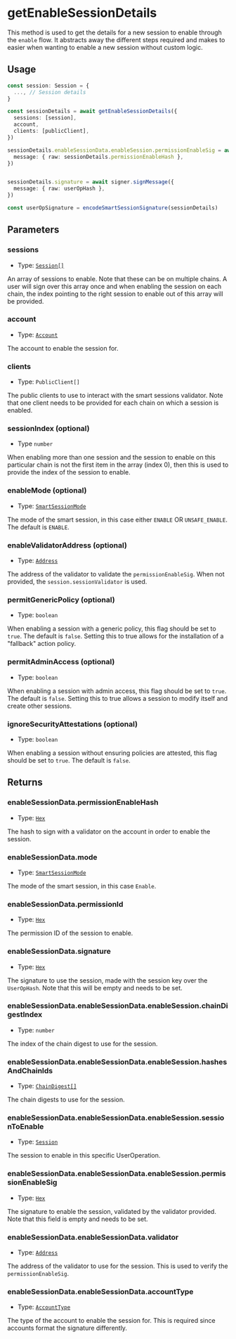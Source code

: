 # getEnableSessionDetails

This method is used to get the details for a new session to enable through the `enable` flow. It abstracts away the different steps required and makes to easier when wanting to enable a new session without custom logic.

## Usage

```typescript copy
const session: Session = {
  ..., // Session details
}

const sessionDetails = await getEnableSessionDetails({
  sessions: [session],
  account,
  clients: [publicClient],
})

sessionDetails.enableSessionData.enableSession.permissionEnableSig = await signer.signMessage({
  message: { raw: sessionDetails.permissionEnableHash },
})


sessionDetails.signature = await signer.signMessage({
  message: { raw: userOpHash },
})

const userOpSignature = encodeSmartSessionSignature(sessionDetails)
```

## Parameters

### sessions

- Type: [`Session[]`](/module-sdk/glossary/types.mdx#session)

An array of sessions to enable. Note that these can be on multiple chains. A user will sign over this array once and when enabling the session on each chain, the index pointing to the right session to enable out of this array will be provided.

### account

- Type: [`Account`](/module-sdk/glossary/types.mdx#account)

The account to enable the session for.

### clients

- Type: `PublicClient[]`

The public clients to use to interact with the smart sessions validator. Note that one client needs to be provided for each chain on which a session is enabled.

### sessionIndex (optional)

- Type `number`

When enabling more than one session and the session to enable on this particular chain is not the first item in the array (index 0), then this is used to provide the index of the session to enable.

### enableMode (optional)

- Type: [`SmartSessionMode`](/module-sdk/glossary/types.mdx#smartsessionmode)

The mode of the smart session, in this case either `ENABLE` OR `UNSAFE_ENABLE`. The default is `ENABLE`.

### enableValidatorAddress (optional)

- Type: [`Address`](https://viem.sh/docs/glossary/types#address)

The address of the validator to validate the `permissionEnableSig`. When not provided, the `session.sessionValidator` is used.

### permitGenericPolicy (optional)

- Type: `boolean`

When enabling a session with a generic policy, this flag should be set to `true`. The default is `false`. Setting this to true allows for the installation of a "fallback" action policy.

### permitAdminAccess (optional)

- Type: `boolean`

When enabling a session with admin access, this flag should be set to `true`. The default is `false`. Setting this to true allows a session to modify itself and create other sessions.

### ignoreSecurityAttestations (optional)

- Type: `boolean`

When enabling a session without ensuring policies are attested, this flag should be set to `true`. The default is `false`.

## Returns

### enableSessionData.permissionEnableHash

- Type: [`Hex`](https://viem.sh/docs/glossary/types#hex)

The hash to sign with a validator on the account in order to enable the session.

### enableSessionData.mode

- Type: [`SmartSessionMode`](/module-sdk/glossary/types.mdx#smartsessionmode)

The mode of the smart session, in this case `Enable`.

### enableSessionData.permissionId

- Type: [`Hex`](https://viem.sh/docs/glossary/types#hex)

The permission ID of the session to enable.

### enableSessionData.signature

- Type: [`Hex`](https://viem.sh/docs/glossary/types#hex)

The signature to use the session, made with the session key over the `UserOpHash`. Note that this will be empty and needs to be set.

### enableSessionData.enableSessionData.enableSession.chainDigestIndex

- Type: `number`

The index of the chain digest to use for the session.

### enableSessionData.enableSessionData.enableSession.hashesAndChainIds

- Type: [`ChainDigest[]`](/module-sdk/glossary/types.mdx#chaindigest)

The chain digests to use for the session.

### enableSessionData.enableSessionData.enableSession.sessionToEnable

- Type: [`Session`](/module-sdk/glossary/types.mdx#session)

The session to enable in this specific UserOperation.

### enableSessionData.enableSessionData.enableSession.permissionEnableSig

- Type: [`Hex`](https://viem.sh/docs/glossary/types#hex)

The signature to enable the session, validated by the validator provided. Note that this field is empty and needs to be set.

### enableSessionData.enableSessionData.validator

- Type: [`Address`](https://viem.sh/docs/glossary/types#address)

The address of the validator to use for the session. This is used to verify the `permissionEnableSig`.

### enableSessionData.enableSessionData.accountType

- Type: [`AccountType`](/module-sdk/glossary/types.mdx#accounttype)

The type of the account to enable the session for. This is required since accounts format the signature differently.
